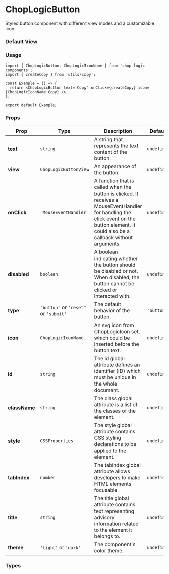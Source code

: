 
<Meta of={ButtonStories} title='Button' />

# ChopLogicButton

Styled button component with different view modes and a customizable icon.

### Default View

<Canvas of={ButtonStories.PrimaryButton} />

### Usage

```tsx
import { ChopLogicButton, ChopLogicIconName } from 'chop-logic-components';
import { createCopy } from 'utils/copy';

const Example = () => {
  return <ChopLogicButton text='Copy' onClick={createCopy} icon={ChopLogicIconName.Copy} />;
};

export default Example;
```

### Props

| Prop          | Type                                  | Description                                                                                                                                                                              | Default     | Required |
|---------------|---------------------------------------|------------------------------------------------------------------------------------------------------------------------------------------------------------------------------------------|-------------|----------|
| **text**      | `string`                              | A string that represents the text content of the button.                                                                                                                                 | `undefined` | No       |
| **view**      | `ChopLogicButtonView`                 | An appearance of the button.                                                                                                                                                             | `undefined` | No       |
| **onClick**   | ` MouseEventHandler`                  | A function that is called when the button is clicked. It receives a MouseEventHandler for handling the click event on the button element. It could also be a callback without arguments. | `undefined` | No       |
| **disabled**  | `boolean`                             | A boolean indicating whether the button should be disabled or not. When disabled, the button cannot be clicked or interacted with.                                                       | `undefined` | No       |
| **type**      | `'button'` or `'reset'` or `'submit'` | The default behavior of the button.                                                                                                                                                      | `'button'`  | No       |
| **icon**      | `ChopLogicIconName`                   | An svg icon from ChopLogicIcon set, which could be inserted before the button text.                                                                                                      | `undefined` | No       |
| **id**        | `string`                              | The id global attribute defines an identifier (ID) which must be unique in the whole document.                                                                                           | `undefined` | No       |
| **className** | `string`                              | The class global attribute is a list of the classes of the element.                                                                                                                      | `undefined` | No       |
| **style**     | `CSSProperties`                       | The style global attribute contains CSS styling declarations to be applied to the element.                                                                                               | `undefined` | No       |
| **tabIndex**  | `number`                              | The tabindex global attribute allows developers to make HTML elements focusable.                                                                                                         | `undefined` | No       |
| **title**     | `string`                              | The title global attribute contains text representing advisory information related to the element it belongs to.                                                                         | `undefined` | No       |
| **theme**     | `'light'` or `'dark'`                 | The component's color theme.                                                                                                                                                             | `undefined` | No       |

### Types

```ts
export type ChopLogicButtonProps = Partial<CommonInputProps> & {
  onClick?: React.MouseEventHandler<HTMLButtonElement>;
  view?: ChopLogicButtonView;
  icon?: ChopLogicIconName;
  text?: string;
  extended?: boolean;
  type?: 'button' | 'reset' | 'submit';
};

export type ChopLogicButtonView = 'primary' | 'secondary' | 'danger' | 'icon';

export type CommonInputProps = CommonComponentProps & {
  label: string;
  name: string;
  disabled?: boolean;
  required?: boolean;
};

export type CommonComponentProps = {
  id?: string;
  className?: string;
  style?: React.CSSProperties;
  tabIndex?: number;
  title?: string;
  theme?: 'dark' | 'light';
};
```
